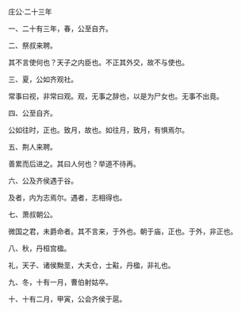 

庄公·二十三年

一、二十有三年，春，公至自齐。

二、祭叔来聘。

其不言使何也？天子之内臣也。不正其外交，故不与使也。

三、夏，公如齐观社。

常事曰视，非常曰观。观，无事之辞也，以是为尸女也。无事不出竟。

四、公至自齐。

公如往时，正也。致月，故也。如往月，致月，有惧焉尔。

五、荆人来聘。

善累而后进之。其曰人何也？举道不待再。

六、公及齐侯遇于谷。

及者，内为志焉尔。遇者，志相得也。

七、萧叔朝公。

微国之君，未爵命者。其不言来，于外也。朝于庙，正也。于外，非正也。

八、秋，丹桓宫楹。

礼，天子、诸侯黝垩，大夫仓，士黈，丹楹，非礼也。

九、冬，十有一月，曹伯射姑卒。

十、十有二月，甲寅，公会齐侯于扈。

